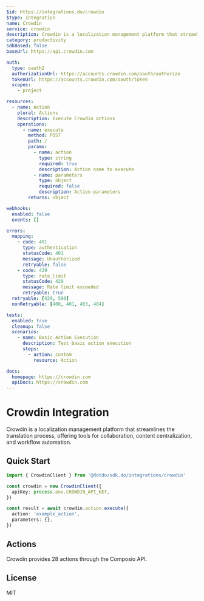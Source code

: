 ```yaml
---
$id: https://integrations.do/crowdin
$type: Integration
name: Crowdin
service: crowdin
description: Crowdin is a localization management platform that streamlines the translation process, offering tools for collaboration, content centralization, and workflow automation.
category: productivity
sdkBased: false
baseUrl: https://api.crowdin.com

auth:
  type: oauth2
  authorizationUrl: https://accounts.crowdin.com/oauth/authorize
  tokenUrl: https://accounts.crowdin.com/oauth/token
  scopes:
    - project

resources:
  - name: Action
    plural: Actions
    description: Execute Crowdin actions
    operations:
      - name: execute
        method: POST
        path: /
        params:
          - name: action
            type: string
            required: true
            description: Action name to execute
          - name: parameters
            type: object
            required: false
            description: Action parameters
        returns: object

webhooks:
  enabled: false
  events: []

errors:
  mapping:
    - code: 401
      type: authentication
      statusCode: 401
      message: Unauthorized
      retryable: false
    - code: 429
      type: rate_limit
      statusCode: 429
      message: Rate limit exceeded
      retryable: true
  retryable: [429, 500]
  nonRetryable: [400, 401, 403, 404]

tests:
  enabled: true
  cleanup: false
  scenarios:
    - name: Basic Action Execution
      description: Test basic action execution
      steps:
        - action: custom
          resource: Action

docs:
  homepage: https://crowdin.com
  apiDocs: https://crowdin.com
---
```


# Crowdin Integration

Crowdin is a localization management platform that streamlines the translation process, offering tools for collaboration, content centralization, and workflow automation.

## Quick Start

```typescript
import { CrowdinClient } from '@dotdo/sdk.do/integrations/crowdin'

const crowdin = new CrowdinClient({
  apiKey: process.env.CROWDIN_API_KEY,
})

const result = await crowdin.action.execute({
  action: 'example_action',
  parameters: {},
})
```

## Actions

Crowdin provides 28 actions through the Composio API.

## License

MIT
